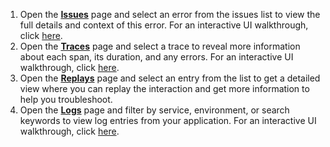 <Expandable title="Need help locating the captured errors in your Sentry project?">

1. Open the [**Issues**](https://sentry.io/issues) page and select an error from the issues list to view the full details and context of this error. For an interactive UI walkthrough, click [here](/product/sentry-basics/integrate-frontend/generate-first-error/#ui-walkthrough).
2. Open the [**Traces**](https://sentry.io/explore/traces) page and select a trace to reveal more information about each span, its duration, and any errors. For an interactive UI walkthrough, click [here](/product/sentry-basics/distributed-tracing/generate-first-error/#ui-walkthrough).
3. Open the [**Replays**](https://sentry.io/explore/replays) page and select an entry from the list to get a detailed view where you can replay the interaction and get more information to help you troubleshoot.
4. Open the [**Logs**](https://sentry.io/explore/logs) page and filter by service, environment, or search keywords to view log entries from your application. For an interactive UI walkthrough, click [here](/product/explore/logs/#overview).

</Expandable>